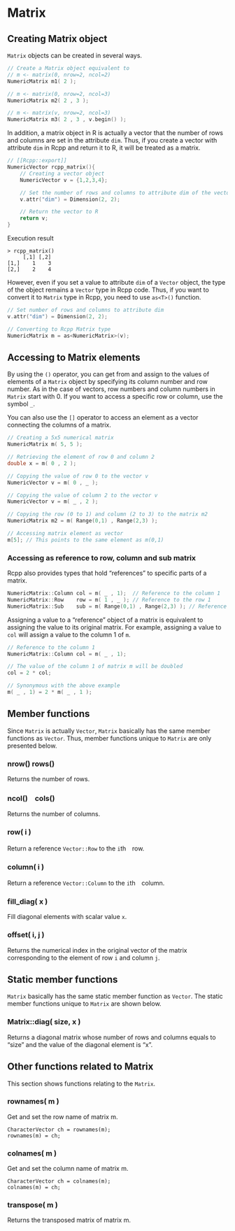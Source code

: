 # Matrix

## Creating Matrix object

`Matrix` objects can be created in several ways.

```cpp
// Create a Matrix object equivalent to
// m <- matrix(0, nrow=2, ncol=2)
NumericMatrix m1( 2 );

// m <- matrix(0, nrow=2, ncol=3)
NumericMatrix m2( 2 , 3 );

// m <- matrix(v, nrow=2, ncol=3)
NumericMatrix m3( 2 , 3 , v.begin() );
```

In addition, a matrix object in R is actually a vector that the number of rows and columns are set in the attribute `dim`. Thus, if you create a vector with attribute `dim` in Rcpp and return it to R, it will be treated as a matrix.


```cpp
// [[Rcpp::export]]
NumericVector rcpp_matrix(){
    // Creating a vector object
    NumericVector v = {1,2,3,4};

    // Set the number of rows and columns to attribute dim of the vector object.
    v.attr("dim") = Dimension(2, 2);

    // Return the vector to R
    return v;
}
```

Execution result

```
> rcpp_matrix()
     [,1] [,2]
[1,]    1    3
[2,]    2    4
```

However, even if you set a value to attribute `dim` of a `Vector` object, the type of the object remains a `Vector` type in Rcpp code. Thus, if you want to convert it to `Matrix` type in Rcpp, you need to use `as<T>()` function.

```cpp
// Set number of rows and columns to attribute dim
v.attr("dim") = Dimension(2, 2);

// Converting to Rcpp Matrix type
NumericMatrix m = as<NumericMatrix>(v);
```

## Accessing to Matrix elements

By using the `()` operator, you can get from and assign to the values of elements of a `Matrix` object by specifying its column number and row number. As in the case of vectors, row numbers and column numbers in `Matrix` start with 0. If you want to access a specific row or column, use the symbol `_`.

You can also use the `[]` operator to access an element as a vector connecting the columns of a matrix.



```cpp
// Creating a 5x5 numerical matrix
NumericMatrix m( 5, 5 );

// Retrieving the element of row 0 and column 2
double x = m( 0 , 2 );

// Copying the value of row 0 to the vector v
NumericVector v = m( 0 , _ );

// Copying the value of column 2 to the vector v
NumericVector v = m( _ , 2 );

// Copying the row (0 to 1) and column (2 to 3) to the matrix m2
NumericMatrix m2 = m( Range(0,1) , Range(2,3) );

// Accessing matrix element as vector
m[5]; // This points to the same element as m(0,1)
```


### Accessing as reference to row, column and sub matrix

Rcpp also provides types that hold "references" to specific parts of a matrix.

```cpp
NumericMatrix::Column col = m( _ , 1);  // Reference to the column 1
NumericMatrix::Row    row = m( 1 , _ ); // Reference to the row 1
NumericMatrix::Sub    sub = m( Range(0,1) , Range(2,3) ); // Reference to sub matrix
```
Assigning a value to a "reference" object of a matrix is equivalent to assigning the value to its original matrix. For example, assigning a value to `col` will assign a value to the column 1 of `m`.

```cpp
// Reference to the column 1
NumericMatrix::Column col = m( _ , 1);  

// The value of the column 1 of matrix m will be doubled
col = 2 * col;

// Synonymous with the above example
m( _ , 1) = 2 * m( _ , 1 );
```




## Member functions

Since `Matrix` is actually `Vector`, `Matrix` basically has the same member functions as `Vector`. Thus, member functions unique to `Matrix` are only presented below.

### nrow() rows()

Returns the number of rows.

### ncol()　cols()

Returns the number of columns.

### row( i )

Return a reference `Vector::Row` to the `i`th　row.

### column( i )

Return a reference `Vector::Column` to the `i`th　column.

### fill_diag( x )

Fill diagonal elements with scalar value `x`.

### offset( i, j )

Returns the numerical index in the original vector of the matrix corresponding to the element of row `i` and column `j`.



## Static member functions

`Matrix` basically has the same static member function as `Vector`. The static member functions unique to `Matrix` are shown below.

### Matrix::diag( size, x )

Returns a diagonal matrix whose number of rows and columns equals to "size" and the value of the diagonal element is "x".



## Other functions related to Matrix

This section shows functions relating to the `Matrix`.

### rownames( m )

Get and set the row name of matrix m.

```
CharacterVector ch = rownames(m);
rownames(m) = ch;
```

### colnames( m )

Get and set the column name of matrix m.

```
CharacterVector ch = colnames(m);
colnames(m) = ch;
```


### transpose( m )

Returns the transposed matrix of matrix m.



